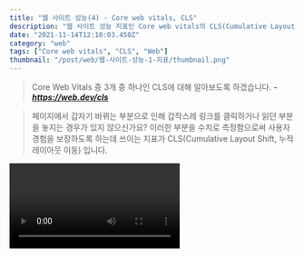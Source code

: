 ```yaml
---
title: "웹 사이트 성능(4) - Core web vitals, CLS"
description: "웹 사이트 성능 지표인 Core web vitals의 CLS(Cumulative Layout Shift)에 대해 알아보았습니다."
date: "2021-11-14T12:10:03.450Z"
category: "web"
tags: ["Core web vitals", "CLS", "Web"]
thumbnail: "/post/web/웹-사이트-성능-1-지표/thumbnail.png"
---
```


> Core Web Vitals 중 3개 중 하나인 CLS에 대해 알아보도록 하겠습니다.
> **_- https://web.dev/cls_**

> 페이지에서 갑자기 바뀌는 부분으로 인해 갑작스레 링크를 클릭하거나 읽던 부분을 놓지는 경우가 있지 않으신가요?
> 이러한 부분을 수치로 측정함으로써 사용자 경험을 보장하도록 하는데 쓰이는 지표가 CLS(Cumulative Layout Shift, 누적 레이아웃 이동) 입니다.

<Video src="https://storage.googleapis.com/web-dev-assets/layout-instability-api/layout-instability2.mp4" />

CLS(Cumulative Layout Shift, 누적 레이아웃 이동)는 사용자가 예상하지 못한 레이아웃 경험을 수량화하여 시각적 안정성을 측정할 때 중요한 [사용자 중심 메트릭](https://web.dev/user-centric-performance-metrics/#types-of-metrics)입니다.

[사용자 중심 메트릭](https://web.dev/user-centric-performance-metrics/#types-of-metrics) 4가지 중 `쾌적함`과 관련이 있습니다.

예상하지 못한 이동은 일반적으로 리소스가 비동기로 로드되거나 DOM 요소가 기존 콘텐츠 위의 페이지에 동적으로 추가되기 떄문에 발생합니다.

- 예측하지 못한 크기의 이미지나 동영상
- 예측한 크기보다 크거나 작게 렌더링되는 글꼴
- 동적으로 크기가 조정되는 광고, 위젯
- ...등등

위와 같은 원인이 될 수 있습니다.

이러한 것이 더욱 큰 문제가 되는 이유는 사이트에서 개발했던 기능이 사용자가 경험하는 방식과 상당히 다를 수 있다는 점입니다.

대부분 커스텀 콘텐츠나 외부 콘텐츠는 운영 환경에서 개발 환경과 동일하게 작동하지 않습니다. 테스트 이미지는 이미 개발자의 브라우저 캐시에 존재하며, 로컬에서 실행되는 API 호출은 너무 빨라 눈에 띄지 않는 경우가 많이 때문입니다.

CLS(누적 레이아웃 이동) 메트릭은 실제 사용자에게 이러한 일이 발생하는 빈도를 측정하여 이 문제를 해결하는데 도움을 줍니다.

> Core Web Vitals 3가지 메트릭 중 하나라는 것은 큰 의미를 가집니다.
> 웹 페이지 성능을 측정할 때 가장 중요한 지표 3가지 중 하나라는 것이죠.

## CLS

> Cumulative Layout Shift: 누적 레이아웃 이동
> CLS는 페이지의 전체 수명 동안 발생하는 예기치 않은 모든 레이아웃 이동에 대한 가장 큰 _Layout Shift Burst Scores(레이아웃 이동 버스트 Scores)_ 를 뜻합니다.

![cls](https://files.seonest.net/images/qnfqnfqnf/post/110/image.png)

우선 레이아웃 이동이라는 말은 어떤 뜻 일까요?

**레이아웃 이동**은 시각적 요소가 렌더링된 프레임에서 다음 프레임으로 위치를 변경할 때마다 발생합니다.

**세션 윈도우(Session Window)** 로 알려진 **레이아웃 이동 버스트(Layout Shift Score Burst)** 는 하나 이상의 레이아웃 이동이 빠르게 연속해서 이루어지는 경우를 뜻합니다.
(이 때 각 레이아웃 이동 간격은 1초 미만이며, 총 기간은 최대 5초입니다.)

**가장 큰 Layout Shift Burst Scores** 는 해당 기간 내 모든 레이아웃 이동에 대해 누적 점수가 최대인 세션 윈도우 입니다.

https://storage.googleapis.com/web-dev-assets/better-layout-shift-metric/session-window.webm

위 영상은 세션 윈도우의 예시입니다. 최대 5초로 구간이 만들어지며 파란색 막대는 레이아웃 이동의 점수를 나타냅니다.

> 이전 CLS는 페이지의 전체 수명 동안 발생한 모든 레이아웃 이동 점수의 합계를 측정했습니다.
> 2021년 6월 세션 윈도우라는 개념을 도입하고, CLS 지표 측정방식을 변경했습니다.
> _- https://web.dev/evolving-cls/_

## Evloving CLS

> 우리는 매우 좋은 피드백을 많이 받았고 대규모 분석을 완료하여 메트릭에 적용할 변경 사항을 최종 결정했습니다. 최소 1초 간격이 있고, 최대 5초 구간을 가진 세션 윈도우 지표입니다.

기존 CLS 점수 방식에 대한 많은 피드백이 있었습니다.
CLS 측정항목이 오래 열려있는 웹페이지를 측정하는 데는 부적절하며 점수가 낮은 페이지에 불이익을 준다는 피드백을 받았습니다.

기존 지표 점수는 전체 페이지 수명 동안 발생한 모든 레이아웃 이동 점수를 합계하였기 때문에 웹페이지가 오래 열려있을 수록 점수는 무제한으로 합산됩니다. 또한 무한 스크롤로 인한 레이아웃 이동이 발생하는 경우 마찬가지로 의도한 것과는 다른 불이익을 받을 수 있습니다.

이러한 점을 피드백을 받고 세션 윈도우라는 옵션을 도입하였습니다.

최소 1초 Gap을 가지고, 최대 5초 구간을 가진 윈도우를 도입하여 CLS를 측정하는 방식을 바꾸었습니다.

### 왜 세션 윈도우인가요?

점수가 무제한으로 증가하지 않는 것을 보장하면서 레이아웃 변화를 그룹화할 수 있는 윈도우 전략을 검토하였습니다. 그리고 가장 직관적으로 그룹화하기 때문에 세셩 윈도우 전략을 개발자들이 압도적으로 선호했습니다.

### 왜 세션 최대 시간이 필요한가요?

2가지 옵션이 있었습니다.

- 윈도우간 5초 Gap, 구간 상한이 없는 윈도우들 모두에 대한 평균 점수
- 윈도우간 1초 Gap, 구간 상한 5초를 가진 윈도우들 중에서 최대 점수

![session-time.png](https://files.seonest.net/images/qnfqnfqnf/post/111/session-time.png)

분석을 진행하는 도중에 위와 같은 레이아웃 이동 패턴을 가진 많은 URL이 있었습니다.

만약 평균 점수를 이용한다면 다음과 같은 문제가 발생할 수 있습니다.

세션 윈도우2에서 아주 작은 레이아웃 이동이 있습니다.
그러나 개발자가 작은 레이아웃 변경을 수정하면 어떻게 될까요?
세션 윈도우2에서는 레이아웃 이동이 발생하지 않아 세션 윈도우1만으로 평균 계산을 하게 됩니다.
그렇게 되면 페이지 점수가 기존 수정하지 않았을 때부터 거의 2배 가까지 증가하게 됩니다.

레이아웃 변경을 수정했는데 점수가 높아진다면 혼라스러울 것입니다. 사용자 경험은 약간 더 좋지만 점수는 매우 나빠졌다는 걸 알게된다면 말이죠.

평균에 대한 이 문제 때문에 더 작고 제한이 있는 최대 세션 윈도우를 선택하고 진행하기로 결정했습니다.

따라서 위의 예에서는 세션 창 2는 무시되고 세션 창 1의 레이아웃 이동 합계만 보고될 것입니다.

### 왜 최대 구간이 5초로 설정되어있나요?

여러 창 크기를 평가하고 다음과 같은 결과를 냈습니다.

- 더 작은 구간을 가진 윈도우인 경우 느린 페이지 로드와 사용자 상호 작용에 대한 느린 응답으로 인해 구간 내에 레이아웃 변화가 적어지고 여러 번 바뀌어 더 높은 점수를 받게 될 수 있습니다. 즉, 속도가 느린 페이지가 CLS에 보상하지 않도록 창을 충분히 크게 유지하여야 했습니다.
- 작은 레이아웃 이동이 계속되는 일부 페이지가 있습니다. 예를 들어, 스포츠 점수 페이지같은 경우 각 점수가 업데이트될 때마다 조금씩 바뀌게 됩니다. 이러한 변화는 성가실 수 있지만 크게 영향을 미치지 않는 경우입니다. 그래서 이러한 유형의 레이아웃 변경에 대해 창에 제한을 두어 확인을 해야 했습니다.

다양한 창 크기를 비교한 결과 **5초**가 창 크기의 적절한 제한이라는 결론을 내렸습니다.

## CLS 측정

> 우수한 사용자 경험을 제공하려면 사이트의 CLS 점수는 0.1 이하여야 합니다.

### 레이아웃 이동

> 레이아웃 이동은 [Layout Instability API](https://developer.mozilla.org/en-US/docs/Web/CSS/writing-mode)가 정의하는 것으로, 뷰포트 내의 가시적 요소가 두 프레임 사이에서 시작 위치가 변경될 때마다 `layout-shift` 항목을 보고합니다. 그리고 이러한 요소는 unstable elements로 간주됩니다.

레이아웃 이동은 **기존 요소**가 시작 위치를 변경할 때만 발생합니다.

새로운 Element가 DOM에 추가되거나 기존 Element 크기가 변경으로 인해 다른 Element의 시작 위치가 변경되지 않는 한 레이아웃 이동으로 간주되지 않습니다.

### 레이아웃 이동 점수

> layout shift score = impact fraction _ distance fraction
> 레이아웃 이동 점수 = 영향 _ 거리

레이아웃 이동 점수는 해당 움직임에 대한 영향도와 거리라는 두 가지 측정값을 사용해 계산합니다.

다음 2가지 예시를 통해 점수가 어떤 방식으로 보이는지 확인할 수 있습니다.

- Element 이동
- Element 추가

### 예시: Element 이동

#### Impact fraction(영향분율)

> 영향분율은 불안정 Element가 두 프레임 사이 뷰포트 영역에 미치는 영향을 측정합니다.
> Impace fraction = 영향을 받은 뷰포트 / 전체 뷰포트

![impact-fraction](https://files.seonest.net/images/qnfqnfqnf/post/112/image.png)

위 이미지에서 한 프레임에서 뷰포트의 50%를 차지하는 Element가 있습니다.

다음 프레임에서는 뷰포트 높이의 25%만큼 아래로 이동합니다.
(빨간색 점선 박스는 두 프레임에서 가시 영역을 합친 영역입니다.)

이 경우 영향을 받은 뷰포트는 전체 뷰포트의 75%이므로 Impact fraction은 0.75 입니다.

#### Distance fraction(거리분율)

> 거리분율은 뷰포트를 기준으로 불안정 Element가 이동한 거리를 측정합니다.
> Distance fraction = 수평 또는 수직으로 이동한 최대 거리 / 뷰포트의 가장 큰 치수(너비 또는 높이 중 더 큰 값)

![distance-fraction](https://files.seonest.net/images/qnfqnfqnf/post/114/image.png)

### 예시: Element 추가

기존 Element에 콘텐츠를 추가하면 레이아웃 이동 점수에 어떤 영향을 미치는지 확인해보겠습니다.

#### 예시1

![example1](https://files.seonest.net/images/qnfqnfqnf/post/115/image.png)

`Click Me!` 버튼이 회색 Panel 맨 아래에 추가되어 녹색 Panel을 아래로 밀어냅니다.(부분적으로 뷰포트 밖으로도 밀어냅니다.)

이 예시에서 회색 Panel은 시작 위치가 변경되지 않으므로 불안정 Element가 아닙니다.
`Click Me!` 버튼도 기존 DOM에 없었으므로 시작 위치도 변경되지 않습니다.

녹색 Panel의 경우 시작 위치는 변경되었지만 부분적으로 뷰포트 밖으로 이동되었으며 영향분율을 계산할 때 보이지 않는 영역은 고려되지 않습니다.

그래서 녹색 Panel(불안정 Element)의 영향분율은 첫 번째 프레임의 영역과 동일합니다.(뷰포트의 50%, 빨간색 점선박스). 그러므로 영향분율은 `0.5` 입니다.

거리분율은 보라색 화살표를 보면 녹색 Panel은 뷰포트의 약 14%만큼 아래로 이동하였으므로 거리분율은 `0.14` 입니다.

따라서 레이아웃 이동 점수는 `0.5 * 0.14 = 0.07` 입니다.

#### 예시2

![example2](https://files.seonest.net/images/qnfqnfqnf/post/118/image.png)

첫 번째 프레임에서 동물에 대한 API 요청의 4가지 결과가 알파벳 순으로 정렬되어 있습니다.
두 번째 프레임에서는 더 많은 동물들이 목록에 추가됩니다.

`Cat`은 시작위치가 변경되지 않았으므로 안정적입니다.
마찬가지로 목록에 추가된 `Crocodile`, `Elephant`, `Lion`, `Tiger` 또한 기존 DOM에 없었기 때문에 시작 위치가 변경되지 않았습니다.

`Dog`, `Horse`, `Zebra` 라고 표시된 항목은 모두 시작 위치가 변경되었으므로 불안정 Element입니다.

빨간색 점선 박스는 이 3가지 항목에 대한 전후 영역의 합을 나타냅니다.
이 경우 뷰포트 영역의 약 38%이므로 영향분율은 `0.38` 입니다.

화살표는 불안정 Element가 시작 위치에서 이동한 거리를 나타내며 `Zebra` 요소가 뷰포트 높이의 30% 정도로 가장 많이 이동했습니다. 따라서 거리분율은 `0.3` 입니다.

따라서 레이아웃 이동 점수는 `0.38 * 0.3 = 0.1172` 입니다.

## 예상된 레이아웃 이동 vs 예상치 못한 레이아웃 이동

모든 레이아웃 변경이 나쁜 것은 아닙니다.
실제로 많은 웹 페이지에서 레이아웃 변경은 자주 일어납니다.

**예상치 못한 레이아웃 이동**인 경우에만 나쁜 것입니다.

반면 사용하 상호 작용(링크, 버튼, 검색 등)에 대한 응답으로 발생하는 레이아웃 이동은 사용자에게 그 관계가 명확하게 보이는 한 괜찮습니다.

> 예를 들어, API 호출 후 요청이 완료될 때 사용자에게 좋지 않은 레이아웃 이동을 피하기 위해 로딩바를 표시하는 것은 좋은 경우입니다.
> 사용자가 로드되고 있다는 사실을 인지하지 못하거나 리소스가 언제 준비될지 예상하지 못하는 경우 사용자는 의도하지 않은 다른 것을 클릭하게 될 수도 있습니다.

또한 제대로 된 애니메이션, 트랜지션은 사용자에게 예상된 레이아웃 이동이라는 것을 알려주는 좋은 방법입니다.
점진적이고 자연스럽게 이동하는 콘텐츠는 사용자가 상황을 더 잘 이해하고 변경을 안내하는데 도움이 됩니다.

> CSS `Trasnform` 속성을 사용하면 레이아웃 이동을 트리거 하지 않고 애니메이션을 적용할 수 있습니다.
>
> - `height`, `width` 속성을 변경하는 대신 `transform: scale()`를 사용하세요
> - Element를 이동 시킬 때 `top`, `right`, `bottom`, `left` 대신 `transform: translate()`를 사용하세요.

## CLS 측정 도구

[Chrome Devtools](https://developer.chrome.com/docs/devtools/), [LightHouse](https://developers.google.com/web/tools/lighthouse/), [PageSpeed Insights](https://developers.google.com/speed/pagespeed/insights/)에서는 기본적으로 Core Web Vitals에 대해 보고서를 작성해줍니다.

구글 Search Console을 이용하고 계시다면 `코어 웹 바이탈` 항목에서 보고서를 받아볼 수 있습니다.(기본적으로

구글 [web-vitals](https://github.com/GoogleChrome/web-vitals) 라이브러리에서 사용할 수 있습니다.

세션 윈도우 적용에 대해서도 github wiki에서 snippet을 제공하고 있습니다.

- https://github.com/GoogleChrome/web-vitals
- [Snippets for LSN using PerformanceObserver
  ](https://github.com/mmocny/web-vitals/wiki/Snippets-for-LSN-using-PerformanceObserver)

## 마무리하며

구글에서 사용자 경험에서 중요한 지표로 관리하는 web-vitals 중 Core Web Vitals에 대해 겉핥기 식으로나마 확인해보았습니다.

웹 페이지 성능에 대해 알아보고자 더듬더듬 거리며 조금은 이해를 해본 것 같아요.

web vitals는 정적인 지표가 아니고 계속해서 변경되어가며 사용자 경험에 발맞추어 진화해 나갈 것으로 보입니다.

이 모든 최적화를 당장 실현할 순 없겠지만, 이러한 것이 있다는 것을 알고 추후 적용할 때 찾아볼 수 있다는 것만으로도 큰 도움이 될 수 있을 것 같습니다.

## Reference

- https://web.dev/cls/
- https://www.searchenginejournal.com/google-cumulative-layout-shift/402216/#close
